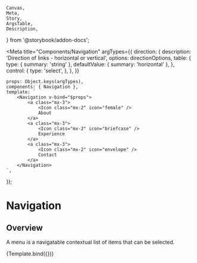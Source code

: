 <!-- navigation.stories.mdx -->

    Canvas,
    Meta,
    Story,
    ArgsTable,
    Description,
} from '@storybook/addon-docs';



<Meta
    title="Components/Navigation"
    argTypes={{
        direction: {
            description: 'Direction of links - horizontal or vertical',
            options: directionOptions,
            table: {
                type: { summary: 'string' },
                defaultValue: { summary: 'horizontal' },
            },
            control: {
                type: 'select',
            },
        },
    }}
></Meta>

    props: Object.keys(argTypes),
    components: { Navigation },
    template: `
        <Navigation v-bind="$props">
            <a class="mx-3">
                <Icon class="mx-2" icon="female" />
                About
            </a>
            <a class="mx-3">
                <Icon class="mx-2" icon="briefcase" />
                Experience
            </a>
            <a class="mx-3">
                <Icon class="mx-2" icon="envelope" />
                Contact
            </a>
        </Navigation>
    `,
});

# Navigation

## Overview

A menu is a navigatable contextual list of items that can be selected.

<Description of={Navigation} />

<Canvas>
    <Story
        name="Overview"
        args={{
            direction: 'horizontal',
        }}
    >
        {Template.bind({})}
    </Story>
</Canvas>

<ArgsTable story="Overview" />
